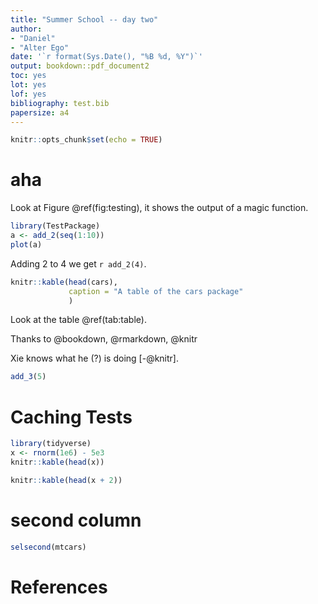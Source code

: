 ```yaml
---
title: "Summer School -- day two"
author: 
- "Daniel"
- "Alter Ego"
date: '`r format(Sys.Date(), "%B %d, %Y")`'
output: bookdown::pdf_document2
toc: yes
lot: yes
lof: yes
bibliography: test.bib
papersize: a4
---
```


```r
knitr::opts_chunk$set(echo = TRUE)
```

# aha #

Look at Figure \@ref(fig:testing), it shows the output of a magic function.

```r
library(TestPackage)
a <- add_2(seq(1:10))
plot(a)
```


Adding 2 to 4 we get `r add_2(4)`.

```r
knitr::kable(head(cars),
             caption = "A table of the cars package"
             )
```

Look at the table \@ref(tab:table).

Thanks to @bookdown, @rmarkdown, @knitr

Xie knows what he (?) is doing [-@knitr].

```r
add_3(5)
```

# Caching Tests #

```r
library(tidyverse)
x <- rnorm(1e6) - 5e3
knitr::kable(head(x))
```

```r
knitr::kable(head(x + 2))
```

# second column

```r
selsecond(mtcars)
```

# References
